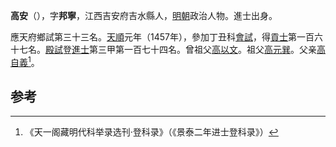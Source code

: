 '''高安'''（{{bd|1410年||？}}），字'''邦寧'''，江西吉安府吉水縣人，[[明朝|明朝]]政治人物。進士出身。

應天府鄉試第三十三名。[[天顺_(明朝)|天順]]元年（1457年），參加丁丑科[[會試|會試]]，得[[貢士|貢士]]第一百六十七名。[[殿試|殿試]]登[[進士|進士]]第三甲第一百七十四名。曾祖父[[高以文|高以文]]。祖父[[高元巽|高元巽]]。父亲[[高自義|高自義]]<ref>《天一阁藏明代科举录选刊·登科录》（《景泰二年进士登科录》）</ref>。

==参考==
{{reflist}}
{{明朝人物小作品}}
{{天順元年丁丑科殿試金榜}}